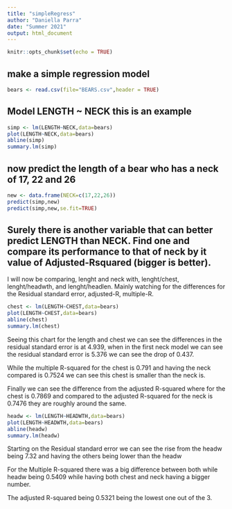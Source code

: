 ```yaml
---
title: "simpleRegress"
author: "Daniella Parra"
date: "Summer 2021"
output: html_document
---
```


```r
knitr::opts_chunk$set(echo = TRUE)
```

## make a simple regression model

```r
bears <- read.csv(file="BEARS.csv",header = TRUE)
```

## Model LENGTH ~ NECK  this is an example  

```r
simp <- lm(LENGTH~NECK,data=bears)
plot(LENGTH~NECK,data=bears)
abline(simp)
summary.lm(simp)
```

## now predict the length of a bear who has a neck of 17, 22 and 26


```r
new <- data.frame(NECK=c(17,22,26))
predict(simp,new)
predict(simp,new,se.fit=TRUE)
```
## Surely there is another variable that can better predict LENGTH than NECK. Find one and compare its performance to that of neck by it value of Adjusted-Rsquared (bigger is better).

I will now be comparing, lenght and neck with, lenght/chest, lenght/headwth, and lenght/headlen. Mainly watching for the differences for the Residual standard error, adjusted-R, multiple-R.


```r
chest <- lm(LENGTH~CHEST,data=bears)
plot(LENGTH~CHEST,data=bears)
abline(chest)
summary.lm(chest)
```

Seeing this chart for the length and chest we can see the differences in the residual standard error is at 4.939, when in the first neck model we can see the residual standard error is 5.376 we can see the drop of 0.437.

While the multiple R-squared for the chest is 0.791 and having the neck compared is 0.7524 we can see this chest is smaller than the neck is. 

Finally we can see the difference from the adjusted R-squared where for the chest is 0.7869 and compared to the adjusted R-squared for the neck is 0.7476 they are roughly around the same. 


```r
headw <- lm(LENGTH~HEADWTH,data=bears)
plot(LENGTH~HEADWTH,data=bears)
abline(headw)
summary.lm(headw)
```

Starting on the Residual standard error we can see the rise from the headw being 7.32 and having the others being lower than the headw 

For the Multiple R-squared there was a big difference between both while headw being 0.5409 while having both chest and neck having a bigger number. 

The adjusted R-squared being 0.5321 being the lowest one out of the 3. 



